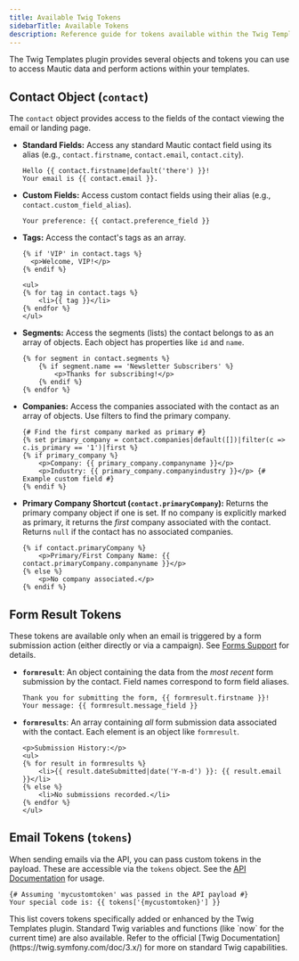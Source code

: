 ```yaml
---
title: Available Twig Tokens
sidebarTitle: Available Tokens
description: Reference guide for tokens available within the Twig Templates plugin for Mautic.
---
```


The Twig Templates plugin provides several objects and tokens you can use to access Mautic data and perform actions within your templates.

## Contact Object (`contact`)

The `contact` object provides access to the fields of the contact viewing the email or landing page.

*   **Standard Fields:** Access any standard Mautic contact field using its alias (e.g., `contact.firstname`, `contact.email`, `contact.city`).
    ```twig
    Hello {{ contact.firstname|default('there') }}!
    Your email is {{ contact.email }}.
    ```
*   **Custom Fields:** Access custom contact fields using their alias (e.g., `contact.custom_field_alias`).
    ```twig
    Your preference: {{ contact.preference_field }}
    ```
*   **Tags:** Access the contact's tags as an array.
    ```twig
    {% if 'VIP' in contact.tags %}
      <p>Welcome, VIP!</p>
    {% endif %}

    <ul>
    {% for tag in contact.tags %}
        <li>{{ tag }}</li>
    {% endfor %}
    </ul>
    ```
*   **Segments:** Access the segments (lists) the contact belongs to as an array of objects. Each object has properties like `id` and `name`.
    ```twig
    {% for segment in contact.segments %}
        {% if segment.name == 'Newsletter Subscribers' %}
            <p>Thanks for subscribing!</p>
        {% endif %}
    {% endfor %}
    ```
*   **Companies:** Access the companies associated with the contact as an array of objects. Use filters to find the primary company.
    ```twig
    {# Find the first company marked as primary #}
    {% set primary_company = contact.companies|default([])|filter(c => c.is_primary == '1')|first %}
    {% if primary_company %}
        <p>Company: {{ primary_company.companyname }}</p>
        <p>Industry: {{ primary_company.companyindustry }}</p> {# Example custom field #}
    {% endif %}
    ```
*   **Primary Company Shortcut (`contact.primaryCompany`):** Returns the primary company object if one is set. If no company is explicitly marked as primary, it returns the *first* company associated with the contact. Returns `null` if the contact has no associated companies.
    ```twig
    {% if contact.primaryCompany %}
        <p>Primary/First Company Name: {{ contact.primaryCompany.companyname }}</p>
    {% else %}
        <p>No company associated.</p>
    {% endif %}
    ```

## Form Result Tokens

These tokens are available only when an email is triggered by a form submission action (either directly or via a campaign). See [Forms Support](/twig-templates/forms-support) for details.

*   **`formresult`**: An object containing the data from the *most recent* form submission by the contact. Field names correspond to form field aliases.
    ```twig
    Thank you for submitting the form, {{ formresult.firstname }}!
    Your message: {{ formresult.message_field }}
    ```
*   **`formresults`**: An array containing *all* form submission data associated with the contact. Each element is an object like `formresult`.
    ```twig
    <p>Submission History:</p>
    <ul>
    {% for result in formresults %}
        <li>{{ result.dateSubmitted|date('Y-m-d') }}: {{ result.email }}</li>
    {% else %}
        <li>No submissions recorded.</li>
    {% endfor %}
    </ul>
    ```

## Email Tokens (`tokens`)

When sending emails via the API, you can pass custom tokens in the payload. These are accessible via the `tokens` object. See the [API Documentation](/twig-templates/api) for usage.

```twig
{# Assuming 'mycustomtoken' was passed in the API payload #}
Your special code is: {{ tokens['{mycustomtoken}'] }}
```

<Note>
  This list covers tokens specifically added or enhanced by the Twig Templates plugin. Standard Twig variables and functions (like `now` for the current time) are also available. Refer to the official [Twig Documentation](https://twig.symfony.com/doc/3.x/) for more on standard Twig capabilities.
</Note>
